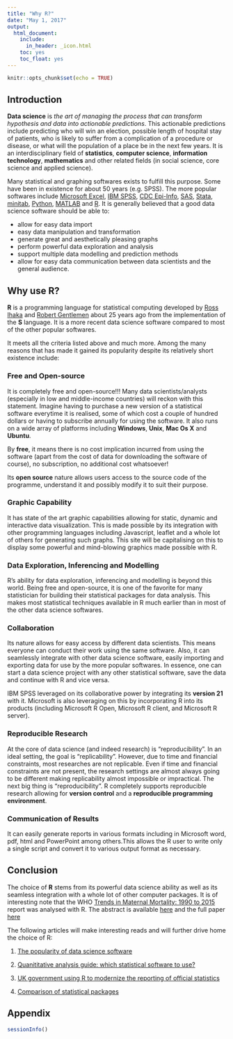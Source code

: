 ```yaml
---
title: "Why R?"
date: "May 1, 2017"
output: 
  html_document: 
    include:
      in_header: _icon.html
    toc: yes
    toc_float: yes
---
```


<style>

#TOC {
margin-top: 150px;
}

</style>

```r
knitr::opts_chunk$set(echo = TRUE)
```

## Introduction

<strong>Data science</strong> is *the art of managing the process that can transform hypothesis and data into actionable predictions*. This actionable predictions include predicting who will win an election, possible length of hospital stay of patients,
who is likely to suffer from a complication of a procedure or disease, or what will the population of a place be in the next few years. It is an interdisciplinary field of <strong>statistics</strong>, <strong>computer science</strong>, <strong>information technology</strong>, <strong>mathematics</strong> and other related fields (in social science, core science and applied science).

Many statistical and graphing softwares exists to fulfill this purpose. Some have been in existence for about 50 years (e.g. SPSS). The more popular softwares include [Microsoft Excel](https://products.office.com/en-us/excel), [IBM SPSS](http://www.ibm.com/software/products/en/spss-statistics), [CDC Epi-Info](https://cdc.gov/epiinfo), [SAS](https://sas.com), [Stata](http://www.stata.com), [minitab](http://www.minitab.com/en-US/products/minitab), [Python](https://python.org), [MATLAB](https://mathworks.com/products/matlab.html) and [R](https://R-project.org/). It is generally believed that a good data science software should be able to: 

  - allow for easy data import  
  - easy data manipulation and transformation
  - generate great and aesthetically pleasing graphs
  - perform powerful data exploration and analysis
  - support multiple data modelling and prediction methods
  - allow for easy data communication between data scientists and the general audience.
  

## Why use R?

<strong>R</strong> is a programming language for statistical computing developed by [Ross Ihaka](https://stat.aukland.ac.nz/~ihaka) and [Robert Gentlemen](https://en.wikipedia.org/wiki/Robert_Gentleman_(statistician)) about 25 years ago from the implementation of the <strong>S</strong> language. It is a more recent data science software compared to most of the other popular softwares. 

It meets all the criteria listed above and much more. Among the many reasons that has made it gained its popularity despite its relatively short existence include:

### Free and Open-source

It is completely free and open-source!!! Many data scientists/analysts (especially in low and middle-income countries) will reckon with this statement. Imagine having to purchase a new version of a statistical software everytime it is realised, some of which cost a couple of hundred dollars or having to subscribe annually for using the software. It also runs on a wide array of platforms including <strong>Windows</strong>, <strong>Unix</strong>, <strong>Mac Os X</strong> and <strong>Ubuntu</strong>. 

By <strong>free</strong>, it means there is no cost implication incurred from using the software (apart from the cost of data for downloading the software of course), no subscription, no additional cost whatsoever! 

Its <strong>open source</strong> nature allows users access to the source code of the programme, understand it and possibly modify it to suit their purpose. 

### Graphic Capability 

It has state of the art graphic capabilities allowing for static, dynamic and interactive data visualization. This is made possible by its integration  with other programming languages including Javascript, leaflet and a whole lot of others for generating such graphs. This site will be capitalising on this to display some powerful and mind-blowing graphics made possible with R.

### Data Exploration, Inferencing and Modelling

R's ability for data exploration, inferencing and modelling is beyond this world. Being free and open-source, it is one of the favorite for many statistician for building their statistical packages for data analysis. This makes most statistical techniques available in R much earlier than in most of the other data science softwares.

### Collaboration

Its nature allows for easy access by different data scientists. This means everyone can conduct their work using the same software. Also, it can seamlessly integrate with other data science software, easily importing and exporting data for use by the more popular softwares. In essence, one can start a data science project with any other statistical software, save the data and continue with R and vice versa.

IBM SPSS leveraged on its collaborative power by integrating its <strong>version 21</strong> with it. Microsoft is also leveraging on this by incorporating R into its products (including Microsoft R Open, Microsoft R client, and Microsoft R server).


### Reproducible Research

At the core of data science (and indeed research) is "reproducibility". In an ideal setting, the goal is "replicability". However, due to time and financial constraints, most researches are not replicable. Even if time and financial constraints are not present, the research settings are almost always going to be different making replicability almost impossible or impractical. The next big thing is "reproducibility". R completely supports reproducible research allowing for <strong>version control</strong> and a <strong>reproducible programming environment</strong>.

### Communication of Results

It can easily generate reports in various formats including in Microsoft word, pdf, html and PowerPoint among others.This allows the R user to write only a single script and convert it to various output format as necessary.

## Conclusion

The choice of <strong>R</strong> stems from its powerful data science ability as well as its seamless integration with a whole lot of other computer packages. It is of interesting note that the WHO [Trends in Maternal Mortality: 1990 to 2015](http://apps.who.int/iris/bitstream/10665/194254/1/9789241565141_eng.pdf) report was analysed with R. The abstract is available [here](http://www.thelancet.com/journals/lancet/article/PIIS0140-6736%2815%2900838-7/abstract) and the full paper [here](http://www.thelancet.com/pb/assets/raw/Lancet/pdfs/S0140673615008387.pdf)

The following articles will make interesting reads and will further drive home the choice of R:
  
  @)  [The popularity of data science software](http://r4stats.com/articles/popularity/)
  
  @)  [Quanititative analysis guide: which statistical software to use?](http://guides.nyu.edu/quant/statsoft)
  
  @)  [UK government using R to modernize the reporting of official statistics](https://r-bloggers.com/uk-government-using-r-to-modernize-reporting-of-official-statistics/?utm_source=feedburner&utm_medium=email&utm_campaign=Feed%3A+RBloggers+%28R+bloggers%29)
  
  @)  [Comparison of statistical packages](https://en.wikipedia.org/wiki/Comparison_of_statistical_packages)


## Appendix {.hidden .toc-ignore}

```r
sessionInfo()
```

